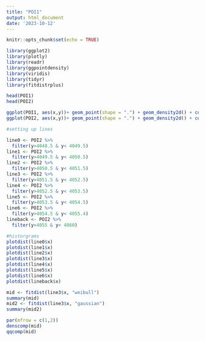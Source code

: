 ---
title: "POI1"
output: html_document
date: '2023-10-12'
---

```{r setup, include=FALSE}
knitr::opts_chunk$set(echo = TRUE)
```

```{r}
library(ggplot2)
library(plotly)
library(readr)
library(ggpointdensity)
library(viridis)
library(tidyr)
library(fitdistrplus)
```

```{r}
head(POI1)
head(POI2)
```

```{r}
ggplot(POI1, aes(x,y))+ geom_point(shape = ".") + geom_density2d() + coord_fixed()
ggplot(POI2, aes(x,y))+ geom_point(shape = ".") + geom_density2d() + coord_fixed()
```

```{r}
#setting up lines

line0 <- POI2 %>%
  filter(y>4048.5 & y< 4049.5)
line1 <- POI2 %>%
  filter(y>4049.5 & y< 4050.5)
line2 <- POI2 %>%
  filter(y>4050.5 & y< 4051.5)
line3 <- POI2 %>%
  filter(y>4051.5 & y< 4052.5)
line4 <- POI2 %>%
  filter(y>4052.5 & y< 4053.5)
line5 <- POI2 %>%
  filter(y>4053.5 & y< 4054.5)
line6 <- POI2 %>%
  filter(y>4054.5 & y< 4055.4)
lineback <- POI2 %>%
  filter(y>4055 & y< 4060)

#historgrams
plotdist(line0$x)
plotdist(line1$x)
plotdist(line2$x)
plotdist(line3$x)
plotdist(line4$x)
plotdist(line5$x)
plotdist(line6$x)
plotdist(lineback$x)

```
```{r}
mid <- fitdist(line3$x, "weibull")
summary(mid)
mid2 <- fitdist(line3$x, "gaussian")
summary(mid2)
```
```{r}
par(mfrow = c(1,2))
denscomp(mid)
qqcomp(mid)
```

